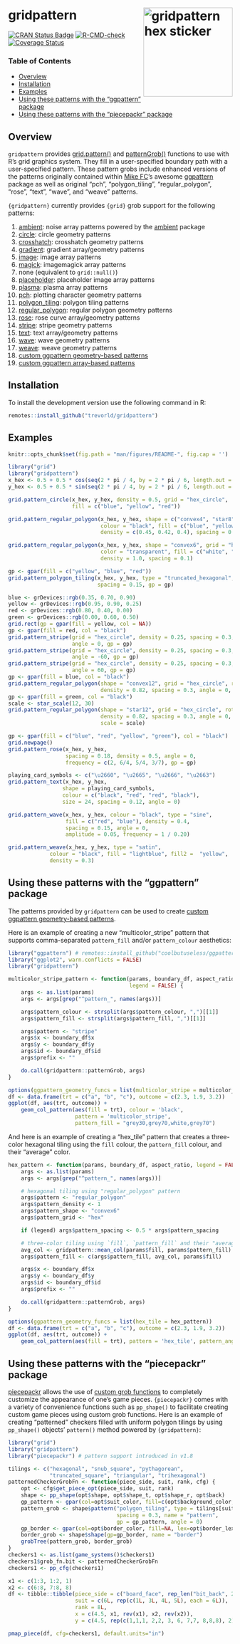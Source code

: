 # gridpattern <img src="man/figures/logo.png" align="right" width="200px" alt="gridpattern hex sticker">

[![CRAN Status Badge](https://www.r-pkg.org/badges/version/gridpattern)](https://cran.r-project.org/package=gridpattern)
[![R-CMD-check](https://github.com/trevorld/gridpattern/workflows/R-CMD-check/badge.svg)](https://github.com/trevorld/gridpattern/actions)
[![Coverage Status](https://img.shields.io/codecov/c/github/trevorld/gridpattern.svg)](https://codecov.io/github/trevorld/gridpattern?branch=main)

### Table of Contents

* [Overview](#overview)
* [Installation](#installation)
* [Examples](#examples)
* [Using these patterns with the "ggpattern" package](#ggpattern)
* [Using these patterns with the "piecepackr" package](#piecepackr)

## <a name="overview">Overview</a>

`gridpattern` provides [grid.pattern()](http://trevorldavis.com/R/gridpattern/dev/reference/grid.pattern.html) and
[patternGrob()](http://trevorldavis.com/R/gridpattern/dev/reference/grid.pattern.html)
functions to use with R's grid graphics system. They fill in a
user-specified boundary path with a user-specified pattern. These pattern grobs include
enhanced versions of the patterns originally contained within 
[Mike FC](https://github.com/coolbutuseless)'s awesome
[ggpattern](https://github.com/coolbutuseless/ggpattern) package 
as well as original "pch", "polygon_tiling", "regular_polygon", "rose", "text", "wave", and "weave" patterns.

`{gridpattern}` currently provides `{grid}` grob support for the following patterns:

1.  [ambient](https://trevorldavis.com/R/gridpattern/dev/reference/grid.pattern_ambient.html):
    noise array patterns powered by the [ambient](https://cran.r-project.org/package=ambient) package
2.  [circle](https://trevorldavis.com/R/gridpattern/dev/reference/grid.pattern_circle.html): circle geometry patterns
3.  [crosshatch](https://trevorldavis.com/R/gridpattern/dev/reference/grid.pattern_crosshatch.html): crosshatch geometry patterns
4.  [gradient](https://trevorldavis.com/R/gridpattern/dev/reference/grid.pattern_gradient.html): gradient array/geometry patterns
5.  [image](https://trevorldavis.com/R/gridpattern/dev/reference/grid.pattern_image.html): image array patterns
6.  [magick](https://trevorldavis.com/R/gridpattern/dev/reference/grid.pattern_magick.html): imagemagick array patterns
7.  none (equivalent to `grid::null()`)
8.  [placeholder](https://trevorldavis.com/R/gridpattern/dev/reference/grid.pattern_placeholder.html): placeholder image array patterns
9.  [plasma](https://trevorldavis.com/R/gridpattern/dev/reference/grid.pattern_plasma.html): plasma array patterns
10. [pch](https://trevorldavis.com/R/gridpattern/dev/reference/grid.pattern_pch.html): plotting character geometry patterns
11. [polygon_tiling](https://trevorldavis.com/R/gridpattern/dev/reference/grid.pattern_polygon_tiling.html): polygon tiling patterns
12. [regular_polygon](https://trevorldavis.com/R/gridpattern/dev/reference/grid.pattern_regular_polygon.html): regular polygon geometry patterns
13. [rose](https://trevorldavis.com/R/gridpattern/dev/reference/grid.pattern_rose.html): rose curve array/geometry patterns
14. [stripe](https://trevorldavis.com/R/gridpattern/dev/reference/grid.pattern_stripe.html): stripe geometry patterns
15. [text](https://trevorldavis.com/R/gridpattern/dev/reference/grid.pattern_text.html): text array/geometry patterns
16. [wave](https://trevorldavis.com/R/gridpattern/dev/reference/grid.pattern_wave.html): wave geometry patterns
17. [weave](https://trevorldavis.com/R/gridpattern/dev/reference/grid.pattern_weave.html): weave geometry patterns
18. [custom ggpattern geometry-based patterns](https://coolbutuseless.github.io/package/ggpattern/articles/developing-patterns-2.html)
19. [custom ggpattern array-based patterns](https://coolbutuseless.github.io/package/ggpattern/articles/developing-patterns-3.html)

## <a name="installation">Installation</a>

To install the development version use the following command in R:


```r
remotes::install_github("trevorld/gridpattern")
```

## <a name="examples">Examples</a>

```r
knitr::opts_chunk$set(fig.path = "man/figures/README-", fig.cap = '')
```

```r
library("grid")
library("gridpattern")
x_hex <- 0.5 + 0.5 * cos(seq(2 * pi / 4, by = 2 * pi / 6, length.out = 6))
y_hex <- 0.5 + 0.5 * sin(seq(2 * pi / 4, by = 2 * pi / 6, length.out = 6))
```

```r
grid.pattern_circle(x_hex, y_hex, density = 0.5, grid = "hex_circle",
                    fill = c("blue", "yellow", "red"))
```
```r
grid.pattern_regular_polygon(x_hex, y_hex, shape = c("convex4", "star8", "circle"),
                             colour = "black", fill = c("blue", "yellow", "red"), 
                             density = c(0.45, 0.42, 0.4), spacing = 0.08, angle = 0)
```
```r
grid.pattern_regular_polygon(x_hex, y_hex, shape = "convex6", grid = "hex",
                             color = "transparent", fill = c("white", "grey", "black"),
                             density = 1.0, spacing = 0.1)
```
```r
gp <- gpar(fill = c("yellow", "blue", "red"))
grid.pattern_polygon_tiling(x_hex, y_hex, type = "truncated_hexagonal", 
                            spacing = 0.15, gp = gp)
```
```r
blue <- grDevices::rgb(0.35, 0.70, 0.90)
yellow <- grDevices::rgb(0.95, 0.90, 0.25)
red <- grDevices::rgb(0.80, 0.40, 0.00)
green <- grDevices::rgb(0.00, 0.60, 0.50)
grid.rect(gp = gpar(fill = yellow, col = NA))
gp <- gpar(fill = red, col = "black")
grid.pattern_stripe(grid = "hex_circle", density = 0.25, spacing = 0.3, 
                    angle = 0, gp = gp)
grid.pattern_stripe(grid = "hex_circle", density = 0.25, spacing = 0.3, 
                    angle = -60, gp = gp)
grid.pattern_stripe(grid = "hex_circle", density = 0.25, spacing = 0.3, 
                    angle = 60, gp = gp)
gp <- gpar(fill = blue, col = "black")
grid.pattern_regular_polygon(shape = "convex12", grid = "hex_circle", rot = 15,
                             density = 0.82, spacing = 0.3, angle = 0, gp = gp)
gp <- gpar(fill = green, col = "black")
scale <- star_scale(12, 30)
grid.pattern_regular_polygon(shape = "star12", grid = "hex_circle", rot = 15,
                             density = 0.82, spacing = 0.3, angle = 0, gp = gp,
                             scale = scale)
```
```r
gp <- gpar(fill = c("blue", "red", "yellow", "green"), col = "black")
grid.newpage()
grid.pattern_rose(x_hex, y_hex,
                  spacing = 0.18, density = 0.5, angle = 0,
                  frequency = c(2, 6/4, 5/4, 3/7), gp = gp)
```
```r
playing_card_symbols <- c("\u2660", "\u2665", "\u2666", "\u2663")
grid.pattern_text(x_hex, y_hex,
                 shape = playing_card_symbols,
                 colour = c("black", "red", "red", "black"),
                 size = 24, spacing = 0.12, angle = 0)
```
```r
grid.pattern_wave(x_hex, y_hex, colour = "black", type = "sine",
                  fill = c("red", "blue"), density = 0.4,
                  spacing = 0.15, angle = 0,
                  amplitude = 0.05, frequency = 1 / 0.20)
```
```r
grid.pattern_weave(x_hex, y_hex, type = "satin", 
             colour = "black", fill = "lightblue", fill2 =  "yellow",
             density = 0.3)
```

## <a name="ggpattern">Using these patterns with the "ggpattern" package</a>

The patterns provided by ``gridpattern`` can be used to create [custom ggpattern geometry-based patterns](https://coolbutuseless.github.io/package/ggpattern/articles/developing-patterns-2.html).  

Here is an example of creating a new  "multicolor_stripe" pattern that supports comma-separated ``pattern_fill`` and/or ``pattern_colour`` aesthetics:

```r
library("ggpattern") # remotes::install_github("coolbutuseless/ggpattern")
library("ggplot2", warn.conflicts = FALSE)
library("gridpattern")

multicolor_stripe_pattern <- function(params, boundary_df, aspect_ratio, 
                                      legend = FALSE) {
    args <- as.list(params)
    args <- args[grep("^pattern_", names(args))]

    args$pattern_colour <- strsplit(args$pattern_colour, ",")[[1]]
    args$pattern_fill <- strsplit(args$pattern_fill, ",")[[1]]

    args$pattern <- "stripe"
    args$x <- boundary_df$x
    args$y <- boundary_df$y
    args$id <- boundary_df$id
    args$prefix <- ""

    do.call(gridpattern::patternGrob, args)
}

options(ggpattern_geometry_funcs = list(multicolor_stripe = multicolor_stripe_pattern))
df <- data.frame(trt = c("a", "b", "c"), outcome = c(2.3, 1.9, 3.2))
ggplot(df, aes(trt, outcome)) +
    geom_col_pattern(aes(fill = trt), colour = 'black', 
                     pattern = 'multicolor_stripe',
                     pattern_fill = "grey30,grey70,white,grey70")
```

And here is an example of creating a "hex_tile" pattern that creates
a three-color hexagonal tiling using the ``fill`` colour, the ``pattern_fill`` colour,
and their "average" color.

```r
hex_pattern <- function(params, boundary_df, aspect_ratio, legend = FALSE) {
    args <- as.list(params)
    args <- args[grep("^pattern_", names(args))]

    # hexagonal tiling using "regular_polygon" pattern
    args$pattern <- "regular_polygon"
    args$pattern_density <- 1
    args$pattern_shape <- "convex6"
    args$pattern_grid <- "hex"

    if (legend) args$pattern_spacing <- 0.5 * args$pattern_spacing

    # three-color tiling using `fill`, `pattern_fill` and their "average"
    avg_col <- gridpattern::mean_col(params$fill, params$pattern_fill)
    args$pattern_fill <- c(args$pattern_fill, avg_col, params$fill)

    args$x <- boundary_df$x
    args$y <- boundary_df$y
    args$id <- boundary_df$id
    args$prefix <- ""

    do.call(gridpattern::patternGrob, args)
}

options(ggpattern_geometry_funcs = list(hex_tile = hex_pattern))
df <- data.frame(trt = c("a", "b", "c"), outcome = c(2.3, 1.9, 3.2))
ggplot(df, aes(trt, outcome)) +
    geom_col_pattern(aes(fill = trt), pattern = 'hex_tile', pattern_angle = 45)
```

## <a name="piecepackr">Using these patterns with the "piecepackr" package</a>

[piecepackr](https://github.com/piecepackr/piecepackr) allows the use of [custom grob functions](https://trevorldavis.com/piecepackr/custom-grob-functions.html) to completely customize the appearance of one's game pieces.  `{piecepackr}` comes with a variety of convenience functions such as `pp_shape()` to facilitate creating custom game pieces using custom grob functions.  Here is an example of creating "patterned" checkers filled with uniform polygon tilings by using ``pp_shape()`` objects' `pattern()` method powered by `{gridpattern}`:

```r
library("grid")
library("gridpattern")
library("piecepackr") # pattern support introduced in v1.8

tilings <- c("hexagonal", "snub_square", "pythagorean",
             "truncated_square", "triangular", "trihexagonal")
patternedCheckerGrobFn <- function(piece_side, suit, rank, cfg) {
    opt <- cfg$get_piece_opt(piece_side, suit, rank)
    shape <- pp_shape(opt$shape, opt$shape_t, opt$shape_r, opt$back)
    gp_pattern <- gpar(col=opt$suit_color, fill=c(opt$background_color, "white"))
    pattern_grob <- shape$pattern("polygon_tiling", type = tilings[suit],
                                  spacing = 0.3, name = "pattern",
                                  gp = gp_pattern, angle = 0)
    gp_border <- gpar(col=opt$border_color, fill=NA, lex=opt$border_lex)
    border_grob <- shape$shape(gp=gp_border, name = "border")
    grobTree(pattern_grob, border_grob)
}
checkers1 <- as.list(game_systems()$checkers1)
checkers1$grob_fn.bit <- patternedCheckerGrobFn
checkers1 <- pp_cfg(checkers1)

x1 <- c(1:3, 1:2, 1)
x2 <- c(6:8, 7:8, 8)
df <- tibble::tibble(piece_side = c("board_face", rep_len("bit_back", 24L)),
                     suit = c(6L, rep(c(1L, 3L, 4L, 5L), each = 6L)),
                     rank = 8L,
                     x = c(4.5, x1, rev(x1), x2, rev(x2)),
                     y = c(4.5, rep(c(1,1,1, 2,2, 3, 6, 7,7, 8,8,8), 2)))

pmap_piece(df, cfg=checkers1, default.units="in")
```
